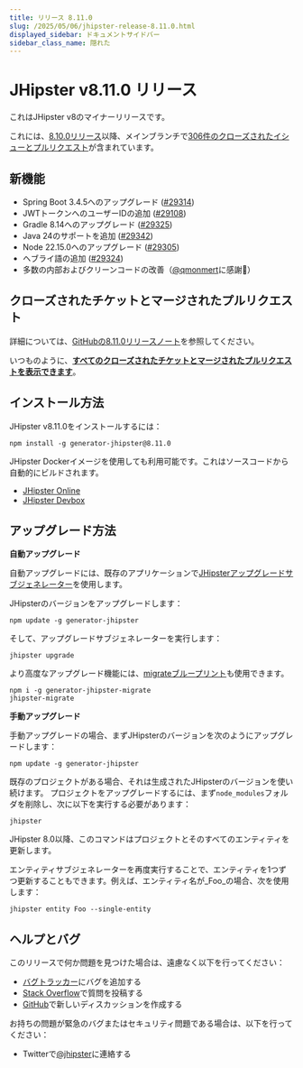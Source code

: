 ```yaml
---
title: リリース 8.11.0
slug: /2025/05/06/jhipster-release-8.11.0.html
displayed_sidebar: ドキュメントサイドバー
sidebar_class_name: 隠れた
---
```


# JHipster v8.11.0 リリース

これはJHipster v8のマイナーリリースです。

これには、[8.10.0リリース](/2025/03/31/jhipster-release-8.10.0.html)以降、メインブランチで[306件のクローズされたイシューとプルリクエスト](https://github.com/jhipster/generator-jhipster/issues?q=is:closed+milestone:8.11.0)が含まれています。

## 新機能

* Spring Boot 3.4.5へのアップグレード ([#29314](https://github.com/jhipster/generator-jhipster/pull/29314))
* JWTトークンへのユーザーIDの追加 ([#29108](https://github.com/jhipster/generator-jhipster/pull/29108))
* Gradle 8.14へのアップグレード ([#29325](https://github.com/jhipster/generator-jhipster/pull/29325))
* Java 24のサポートを追加 ([#29342](https://github.com/jhipster/generator-jhipster/pull/29342))
* Node 22.15.0へのアップグレード ([#29305](https://github.com/jhipster/generator-jhipster/pull/29305))
* ヘブライ語の追加 ([#29324](https://github.com/jhipster/generator-jhipster/pull/29324))
* 多数の内部およびクリーンコードの改善（[@qmonmert](https://github.com/qmonmert)に感謝👊）

## クローズされたチケットとマージされたプルリクエスト

詳細については、[GitHubの8.11.0リリースノート](https://github.com/jhipster/generator-jhipster/releases/tag/v8.11.0)を参照してください。

いつものように、**[すべてのクローズされたチケットとマージされたプルリクエストを表示できます](https://github.com/jhipster/generator-jhipster/issues?q=is:closed+milestone:8.11.0)**。

## インストール方法

JHipster v8.11.0をインストールするには：

```
npm install -g generator-jhipster@8.11.0
```

JHipster Dockerイメージを使用しても利用可能です。これはソースコードから自動的にビルドされます。

- [JHipster Online](https://start.jhipster.tech)
- [JHipster Devbox](https://github.com/jhipster/jhipster-devbox)

## アップグレード方法

**自動アップグレード**

自動アップグレードには、既存のアプリケーションで[JHipsterアップグレードサブジェネレーター](/upgrading-an-application/)を使用します。

JHipsterのバージョンをアップグレードします：

```
npm update -g generator-jhipster
```

そして、アップグレードサブジェネレーターを実行します：

```
jhipster upgrade
```

より高度なアップグレード機能には、[migrateブループリント](https://github.com/jhipster/generator-jhipster-migrate)も使用できます。

```
npm i -g generator-jhipster-migrate
jhipster-migrate
```

**手動アップグレード**

手動アップグレードの場合、まずJHipsterのバージョンを次のようにアップグレードします：

```
npm update -g generator-jhipster
```

既存のプロジェクトがある場合、それは生成されたJHipsterのバージョンを使い続けます。
プロジェクトをアップグレードするには、まず`node_modules`フォルダを削除し、次に以下を実行する必要があります：

```
jhipster
```

JHipster 8.0以降、このコマンドはプロジェクトとそのすべてのエンティティを更新します。

エンティティサブジェネレーターを再度実行することで、エンティティを1つずつ更新することもできます。例えば、エンティティ名が_Foo_の場合、次を使用します：

```
jhipster entity Foo --single-entity
```

## ヘルプとバグ

このリリースで何か問題を見つけた場合は、遠慮なく以下を行ってください：

- [バグトラッカー](https://github.com/jhipster/generator-jhipster/issues?state=open)にバグを追加する
- [Stack Overflow](http://stackoverflow.com/tags/jhipster/info)で質問を投稿する
- [GitHub](https://github.com/jhipster/generator-jhipster/discussions)で新しいディスカッションを作成する

お持ちの問題が緊急のバグまたはセキュリティ問題である場合は、以下を行ってください：

- Twitterで[@jhipster](https://twitter.com/jhipster)に連絡する
